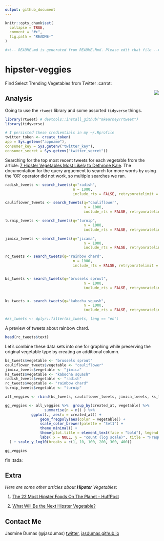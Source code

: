 ```yaml
---
output: github_document
---
```



```r
knitr::opts_chunk$set(
  collapse = TRUE,
  comment = "#>",
  fig.path = "README-"
)

#<!-- README.md is generated from README.Rmd. Please edit that file -->

```


# hipster-veggies
Find Select Trending Vegetables from Twitter :carrot:

<img src="https://media.giphy.com/media/mnnJUiakh7qrS/giphy.gif" align="right">

## Analysis

Going to use the `rtweet` library and some assorted `tidyverse` things.
```r
library(rtweet) # devtools::install_github("mkearney/rtweet")
library(tidyverse)

# I persisted these credientials in my ~/.Rprofile
twitter_token <- create_token(
app = Sys.getenv("appname"),
consumer_key = Sys.getenv("twitter_key"),
consumer_secret = Sys.getenv("twitter_secret"))
```

Searching for the top most recent tweets for each vegetable from the article: [7 Hipster Vegetables Most Likely to Dethrone Kale](https://spoonuniversity.com/lifestyle/7-hipster-vegetables-most-likely-to-dethrone-kale). The documentation for the query arguement to search for more words by using the 'OR' operator did not work, so multiple searches we ran.

```r

radish_tweets <- search_tweets(q="radish", 
                               n = 1000, 
                               include_rts = FALSE, retryonratelimit = TRUE, lang = "en") 

cauliflower_tweets <- search_tweets(q="cauliflower", 
                                    n = 1000, 
                                    include_rts = FALSE, retryonratelimit = TRUE, lang = "en")

turnip_tweets <- search_tweets(q="turnip", 
                                    n = 1000, 
                                    include_rts = FALSE, retryonratelimit = TRUE, lang = "en")

jimica_tweets <- search_tweets(q="jicama", 
                                    n = 1000, 
                                    include_rts = FALSE, retryonratelimit = TRUE, lang = "en")

rc_tweets <- search_tweets(q="rainbow chard", 
                               n = 1000, 
                               include_rts = FALSE, retryonratelimit = TRUE, lang = "en") 


bs_tweets <- search_tweets(q="brussels sprout", 
                                    n = 1000, 
                                    include_rts = FALSE, retryonratelimit = TRUE, lang = "en") 


ks_tweets <- search_tweets(q="kabocha squash", 
                                    n = 1000, 
                                    include_rts = FALSE, retryonratelimit = TRUE, lang = "en")

#ks_tweets <- dplyr::filter(ks_tweets, lang == "en")
```

A preview of tweets about rainbow chard.
```r
head(rc_tweets$text)
```


Let's combine these data sets into one for graphing while preserving the original vegetable type by creating an additional column.
```r
bs_tweets$vegetable <- "brussels sprout"
cauliflower_tweets$vegetable <- "cauliflower"
jimica_tweets$vegetable <- "jimica"
ks_tweets$vegetable <- "kabocha squash"
radish_tweets$vegetable <- "radish"
rc_tweets$vegetable <- "rainbow chard"
turnip_tweets$vegetable <- "turnip"

all_veggies <- rbind(bs_tweets, cauliflower_tweets, jimica_tweets, ks_tweets, radish_tweets, rc_tweets, turnip_tweets)
```



```r
gg_veggies <- all_veggies %>%  group_by(created_at, vegetable) %>% 
                  summarise(n = n() ) %>% 
            ggplot(., aes(x = created_at)) +
                geom_freqpoly(aes(color = vegetable)) +
                scale_color_brewer(palette = "Set1") +
                theme_minimal() +
                theme(plot.title = element_text(face = "bold"), legend.title = element_blank()) +
                labs( x = NULL, y = "count (log scale)", title = "Frequency of Tweets Mentioning Hipster Vegetables", subtitle = "from the past 9 days", caption = "\nSource: Data collected from Twitter's REST API via rtweet"
  ) + scale_y_log10(breaks = c(1, 10, 100, 200, 300, 400))

gg_veggies
```


fin :tada:

## Extra

_Here are some other articles about **Hipster** Vegetables_:

1. [The 22 Most Hipster Foods On The Planet - HuffPost](https://www.huffingtonpost.com/2014/04/15/hipster-food_n_5146632.html)

2. [What Will Be the Next Hipster Vegetable?](https://www.pastemagazine.com/articles/2015/09/what-will-be-the-next-hipster-vegetable.html)


## Contact Me

Jasmine Dumas (@jasdumas) [twitter](https://twitter.com/jasdumas), [jasdumas.github.io](http://jasdumas.github.io/)




